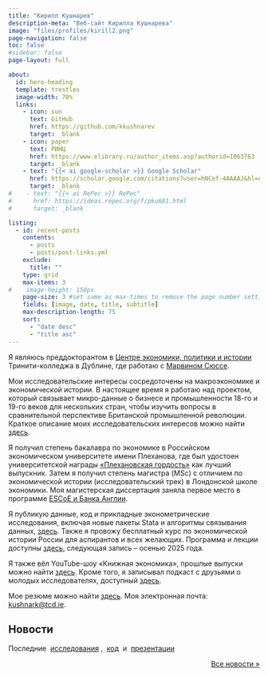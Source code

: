 ```yaml
---
title: "Кирилл Кушнарев"
description-meta: "Веб-сайт Кирилла Кушнарева"
image: "files/profiles/kirill2.png"
page-navigation: false
toc: false
#sidebar: false
page-layout: full

about:
  id: hero-heading
  template: trestles
  image-width: 70%
  links:
    - icon: sun
      text: GitHub
      href: https://github.com/kkushnarev
      target: _blank 
    - icon: paper
      text: РИНЦ
      href: https://www.elibrary.ru/author_items.asp?authorid=1063763
      target: _blank
    - text: "{{< ai google-scholar >}} Google Scholar"
      href: https://scholar.google.com/citations?user=hNCef-4AAAAJ&hl=en
      target: _blank
#    - text: "{{< ai RePec >}} RePec"
#      href: https://ideas.repec.org/f/pku681.html
#      target: _blank

listing:
  - id: recent-posts
    contents: 
      - posts
      - posts/post-links.yml
    exclude:
      title: ""
    type: grid
    max-items: 3
#    image-height: 150px
    page-size: 3 #set same as max-times to remove the page number setting
    fields: [image, date, title, subtitle]
    max-description-length: 75
    sort: 
      - "date desc"
      - "title asc"
---
```


:::{#hero-heading}

Я являюсь преддокторантом в [Центре экономики, политики и истории](https://ceph.ie/people-re/kirill-kushnarev/) Тринити-колледжа в Дублине, где работаю с [Марвином Сюссе](https://marvinsuesse.com).

Мои исследовательские интересы сосредоточены на макроэкономике и экономической истории. В настоящее время я работаю над проектом, который связывает микро-данные о бизнесе и промышленности 18-го и 19-го веков для нескольких стран, чтобы изучить вопросы в сравнительной перспективе Британской промышленной революции. Краткое описание моих исследовательских интересов можно найти [здесь](projects.qmd).

Я получил степень бакалавра по экономике в Российском экономическом университете имени Плеханова, где был удостоен университетской награды [«Плехановская гордость»](https://www-rea-ru.translate.goog/news/3303-vashi-kryilya--nasha-gordost-nazvanyi-luchshie-vyipuskniki-plehanovki-2022-goda?_x_tr_sl=auto&_x_tr_tl=en&_x_tr_hl=ru&_x_tr_pto=wapp) как лучший выпускник. Затем я получил степень магистра (MSc) с отличием по экономической истории (исследовательский трек) в Лондонской школе экономики. Моя магистерская диссертация заняла первое место в программе [ESCoE и Банка Англии](https://www.escoe.ac.uk/opportunities/escoe-masters-dissertation-programme/).

Я публикую данные, код и прикладные эконометрические исследования, включая новые пакеты Stata и алгоритмы связывания данных, [здесь](people.qmd). Также я провожу бесплатный курс по экономической истории России для аспирантов и всех желающих. Программа и лекции доступны [здесь](teaching.qmd), следующая запись – осенью 2025 года.

Я также вёл YouTube-шоу «Книжная экономика», прошлые выпуски можно найти [здесь](https://www.youtube.com/playlist?list=PLSlOrkUZEiSxfeNVza3p1amPzfm-ePJZB). Кроме того, я записывал подкаст с друзьями о молодых исследователях, доступный [здесь](https://podcasts.apple.com/gb/podcast/%D0%B0-%D1%8D%D1%82%D0%BE-%D0%B5%D1%89%D0%B5-%D0%BA%D1%82%D0%BE/id1539021580).

Мое резюме можно найти [здесь](posts.qmd#category=paper). Моя электронная почта: [kushnark@tcd.ie](mailto:kushnark@tcd.ie).

:::

## Новости
Последние &nbsp;[исследования](posts.qmd#category=paper)&nbsp;, &nbsp;[код](posts.qmd#category=news)&nbsp; и &nbsp;[презентации](posts.qmd#category=event)

:::{#recent-posts}
:::

<p align="right">[Все новости »](/posts.qmd)</p>
